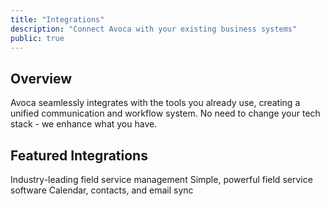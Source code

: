```yaml
---
title: "Integrations"
description: "Connect Avoca with your existing business systems"
public: true
---
```


## Overview

Avoca seamlessly integrates with the tools you already use, creating a unified communication and workflow system. No need to change your tech stack - we enhance what you have.

## Featured Integrations

<CardGroup cols={2}>
  <Card title="ServiceTitan" icon="wrench">
    Industry-leading field service management
  </Card>
  <Card title="Housecall Pro" icon="house">
    Simple, powerful field service software
  </Card>
  <Card title="Google Workspace" icon="google">
    Calendar, contacts, and email sync
  </Card>
</CardGroup>